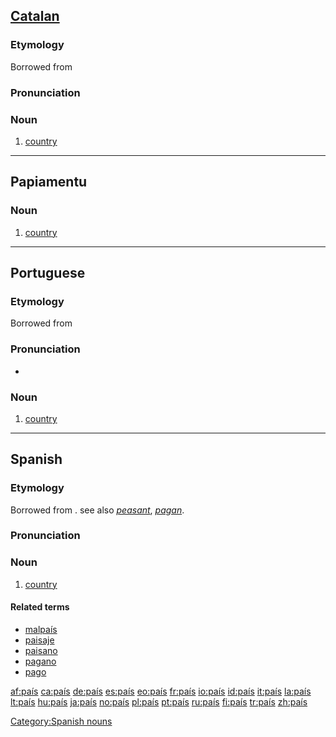 {{also|pais}}
==[[Catalan]]==

===Etymology===
Borrowed from {{etyl|fr|ca}} {{term|pays|lang=fr}}

===Pronunciation===
{{IPA|/paˈis/}}

===Noun===
{{infl|ca|noun|g=m}}

# [[country]]
----

==Papiamentu==

===Noun===
{{infl|pap|noun}}

# [[country]]

----

==Portuguese==

===Etymology===
Borrowed from {{etyl|fr|pt}} {{term|pays|lang=fr}}

===Pronunciation===
* {{IPA|/paˈis/}}

===Noun===
{{infl|pt|noun|g=m|plural|países}}

# [[country]]

----

==Spanish==

===Etymology===
Borrowed from {{etyl|fr|es}} {{term|pays|lang=fr}}. see also ''[[peasant]]'', ''[[pagan]]''.

===Pronunciation===
{{IPAchar|/paˈis/}}

===Noun===
{{es-noun-m|pl=paises}}

# [[country]]

====Related terms====
* [[malpaís]]
* [[paisaje]]
* [[paisano]]
* [[pagano]]
* [[pago]]

[[Category:Spanish nouns]]

[[af:país]]
[[ca:país]]
[[de:país]]
[[es:país]]
[[eo:país]]
[[fr:país]]
[[io:país]]
[[id:país]]
[[it:país]]
[[la:país]]
[[lt:país]]
[[hu:país]]
[[ja:país]]
[[no:país]]
[[pl:país]]
[[pt:país]]
[[ru:país]]
[[fi:país]]
[[tr:país]]
[[zh:país]]